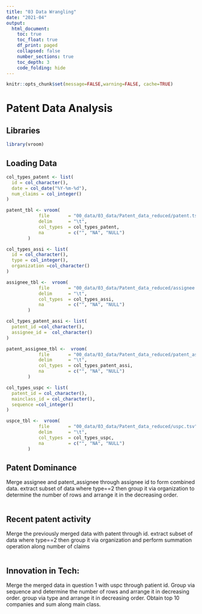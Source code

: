 ```yaml
---
title: "03 Data Wrangling"
date: "2021-04"
output:
  html_document:
    toc: true
    toc_float: true
    df_print: paged
    collapsed: false
    number_sections: true
    toc_depth: 3
    code_folding: hide
---
```


```r
knitr::opts_chunk$set(message=FALSE,warning=FALSE, cache=TRUE)
```
# Patent Data Analysis
## Libraries
```r
library(vroom)

```

## Loading Data

```r
col_types_patent <- list(
  id = col_character(),
  date = col_date("%Y-%m-%d"),
  num_claims = col_integer()
)

patent_tbl <- vroom(
            file       = "00_data/03_data/Patent_data_reduced/patent.tsv", 
            delim      = "\t", 
            col_types  = col_types_patent,
            na         = c("", "NA", "NULL")
        )

col_types_assi <- list(
  id = col_character(),
  type = col_integer(),
  organization =col_character()
)

assignee_tbl <-  vroom(
            file       = "00_data/03_data/Patent_data_reduced/assignee.tsv", 
            delim      = "\t", 
            col_types  = col_types_assi,
            na         = c("", "NA", "NULL")
        )

col_types_patent_assi <- list(
  patent_id =col_character(),
  assignee_id =  col_character()
)

patent_assignee_tbl <-  vroom(
            file       = "00_data/03_data/Patent_data_reduced/patent_assignee.tsv", 
            delim      = "\t", 
            col_types  = col_types_patent_assi,
            na         = c("", "NA", "NULL")
        )

col_types_uspc <- list(
  patent_id = col_character(),
  mainclass_id = col_character(),
  sequence =col_integer()
)

uspce_tbl <-  vroom(
            file       = "00_data/03_data/Patent_data_reduced/uspc.tsv", 
            delim      = "\t", 
            col_types  = col_types_uspc,
            na         = c("", "NA", "NULL")
        )

```

## Patent Dominance

Merge assignee and patent_assignee through assignee id to form combined data. extract subset of data where type==2 then group it via organization to determine the number of rows and arrange it in the decreasing order.
```r

```

## Recent patent activity
Merge the previously merged data with patent through id.  extract subset of data where type==2 then group it via organization and perform summation operation along number of claims
```r


```
## Innovation in Tech:
Merge the merged data in question 1 with uspc through patient id. Group via sequence and determine the number of rows and arrange it in decreasing order. 
group via type and arrange it in decreasing order. Obtain top 10 companies and sum along main class.

```r

```

